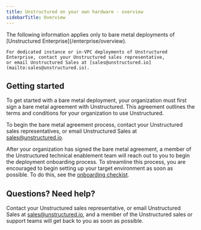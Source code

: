 ```yaml
---
title: Unstructured on your own hardware - overview
sidebarTitle: Overview
---
```


<Note>
    The following information applies only to bare metal deployments of [Unstructured Enterprise](/enterprise/overview). 

    For dedicated instance or in-VPC deployments of Unstructured Enterprise, contact your Unstructured sales representative, 
    or email Unstructured Sales at [sales@unstructured.io](mailto:sales@unstructured.io).
</Note>

## Getting started

To get started with a bare metal deployment, your organization must first sign a bare metal agreement with Unstructured. 
This agreement outlines the terms and conditions for your organization to use Unstructured.

To begin the bare metal agreement process, contact your Unstructured sales representatives, or email Unstructured Sales at [sales@unstructured.io](mailto:sales@unstructured.io).

After your organization has signed the bare metal agreement, a member of the Unstructured technical enablement team will reach out to you to begin the 
deployment onboarding process. To streamline this process, you are encouraged to begin setting up your target environment as soon as possible. To do this, 
see the [onboarding checkist](/enterprise/bare-metal/onboard).

## Questions? Need help?

Contact your Unstructured sales representative, or email Unstructured Sales at [sales@unstructured.io](mailto:sales@unstructured.io), and a member of the Unstructured sales or support teams 
will get back to you as soon as possible.